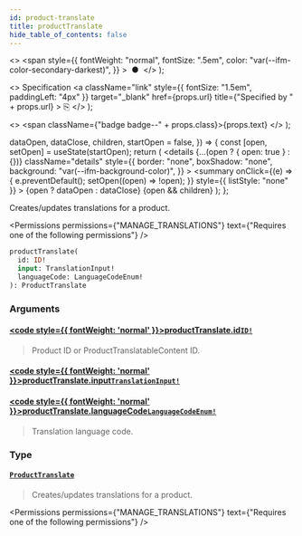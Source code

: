 ```yaml
---
id: product-translate
title: productTranslate
hide_table_of_contents: false
---
```


  <>
    <span
      style={{
        fontWeight: "normal",
        fontSize: ".5em",
        color: "var(--ifm-color-secondary-darkest)",
      }}
    >
      &nbsp;●&nbsp;
    </span>
  </>
);

  <>
    Specification
    <a
      className="link"
      style={{ fontSize: "1.5em", paddingLeft: "4px" }}
      target="\_blank"
      href={props.url}
      title={"Specified by " + props.url}
    >
      ⎘
    </a>
  </>
);

  <>
    <span className={"badge badge--" + props.class}>{props.text}</span>
  </>
);


  dataOpen,
  dataClose,
  children,
  startOpen = false,
}) => {
  const [open, setOpen] = useState(startOpen);
  return (
    <details
      {...(open ? { open: true } : {})}
      className="details"
      style={{
        border: "none",
        boxShadow: "none",
        background: "var(--ifm-background-color)",
      }}
    >
      <summary
        onClick={(e) => {
          e.preventDefault();
          setOpen((open) => !open);
        }}
        style={{ listStyle: "none" }}
      >
        {open ? dataOpen : dataClose}
      </summary>
      {open && children}
    </details>
  );
};

Creates/updates translations for a product.

<Permissions
  permissions={"MANAGE_TRANSLATIONS"}
  text={"Requires one of the following permissions"}
/>

```graphql
productTranslate(
  id: ID!
  input: TranslationInput!
  languageCode: LanguageCodeEnum!
): ProductTranslate
```

### Arguments

#### [<code style={{ fontWeight: 'normal' }}>productTranslate.<b>id</b></code>](#)<Bullet />[`ID!`](../../../api-reference/miscellaneous/scalars/id) <Badge class="secondary" text="non-null"/> <Badge class="secondary" text="scalar"/>

> Product ID or ProductTranslatableContent ID.

#### [<code style={{ fontWeight: 'normal' }}>productTranslate.<b>input</b></code>](#)<Bullet />[`TranslationInput!`](../../../api-reference/miscellaneous/inputs/translation-input) <Badge class="secondary" text="non-null"/> <Badge class="secondary" text="input"/>

>

#### [<code style={{ fontWeight: 'normal' }}>productTranslate.<b>languageCode</b></code>](#)<Bullet />[`LanguageCodeEnum!`](../../../api-reference/miscellaneous/enums/language-code-enum) <Badge class="secondary" text="non-null"/> <Badge class="secondary" text="enum"/>

> Translation language code.

### Type

#### [`ProductTranslate`](../../../api-reference/products/objects/product-translate) <Badge class="secondary" text="object"/>

> Creates/updates translations for a product.

<Permissions
  permissions={"MANAGE_TRANSLATIONS"}
  text={"Requires one of the following permissions"}
/>

